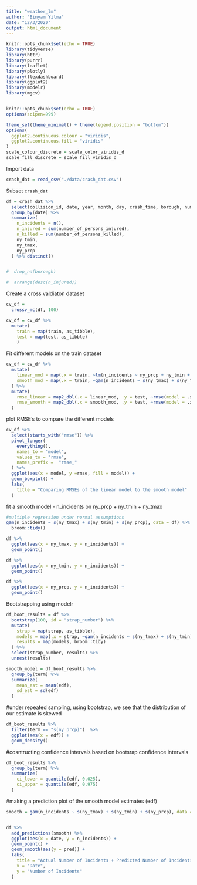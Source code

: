 ```yaml
---
title: "weather_lm"
author: "Binyam Yilma"
date: "12/3/2020"
output: html_document
---
```


```r
knitr::opts_chunk$set(echo = TRUE)
library(tidyverse)
library(httr)
library(purrr)
library(leaflet)
library(plotly)
library(flexdashboard)
library(ggplot2)
library(modelr)
library(mgcv)


knitr::opts_chunk$set(echo = TRUE)
options(scipen=999)

theme_set(theme_minimal() + theme(legend.position = "bottom"))
options(
  ggplot2.continuous.colour = "viridis",
  ggplot2.continuous.fill = "viridis"
)
scale_colour_discrete = scale_color_viridis_d
scale_fill_discrete = scale_fill_viridis_d


```

Import data
```r
crash_dat = read_csv("./data/crash_dat.csv")
```

Subset `crash_dat`

```r
df = crash_dat %>% 
  select(collision_id, date, year, month, day, crash_time, borough, number_of_persons_injured, number_of_persons_killed, vehicle_options, dow, ny_prcp, ny_tmax, ny_tmin) %>% 
  group_by(date) %>% 
  summarize(
    n_incidents = n(),
    n_injured = sum(number_of_persons_injured),
    n_killed = sum(number_of_persons_killed),
    ny_tmin,
    ny_tmax,
    ny_prcp
  ) %>% distinct() 


#  drop_na(borough) 

#  arrange(desc(n_injured))

```

Create a cross valdiaton dataset

```r
cv_df = 
  crossv_mc(df, 100)

cv_df = cv_df %>% 
  mutate(
    train = map(train, as_tibble),
    test = map(test, as_tibble) 
    ) 
```


Fit different models on the train dataset
```r
cv_df = cv_df %>% 
  mutate(
    linear_mod = map(.x = train, ~lm(n_incidents ~ ny_prcp + ny_tmin + ny_tmax, data = .x)),
    smooth_mod = map(.x = train, ~gam(n_incidents ~ s(ny_tmax) + s(ny_tmin) + s(ny_prcp), data = .x))
  ) %>% 
  mutate(
    rmse_linear = map2_dbl(.x = linear_mod, .y = test, ~rmse(model = .x, data =.y)),
    rmse_smooth = map2_dbl(.x = smooth_mod, .y = test, ~rmse(model = .x, data =.y))
  )

```


plot RMSE's to compare the different models

```r
cv_df %>% 
  select(starts_with("rmse")) %>% 
  pivot_longer(
    everything(),
    names_to = "model",
    values_to = "rmse",
    names_prefix =  "rmse_"
  ) %>% 
  ggplot(aes(x = model, y =rmse, fill = model)) + 
  geom_boxplot() + 
  labs(
    title = "Comparing RMSEs of the linear model to the smooth model"
  )
```


fit a smooth model - n_incidents on ny_prcp + ny_tmin + ny_tmax
```r
#multiple regression under normal assumptions
gam(n_incidents ~ s(ny_tmax) + s(ny_tmin) + s(ny_prcp), data = df) %>%
  broom::tidy() 

df %>% 
  ggplot(aes(x = ny_tmax, y = n_incidents)) + 
  geom_point()

df %>% 
  ggplot(aes(x = ny_tmin, y = n_incidents)) + 
  geom_point()

df %>% 
  ggplot(aes(x = ny_prcp, y = n_incidents)) + 
  geom_point()
```


Bootstrapping using modelr
```r
df_boot_results = df %>% 
  bootstrap(100, id = "strap_number") %>% 
  mutate(
    strap = map(strap, as_tibble), 
    models = map(.x = strap, ~gam(n_incidents ~ s(ny_tmax) + s(ny_tmin) + s(ny_prcp), data = .x)),
    results = map(models, broom::tidy)
  ) %>% 
  select(strap_number, results) %>% 
  unnest(results) 
```



```r
smooth_model = df_boot_results %>% 
  group_by(term) %>% 
  summarize(
    mean_est = mean(edf),
    sd_est = sd(edf)
  )

```

#under repeated sampling, using bootstrap, we see that the distribution of our estimate is skewed
```r
df_boot_results %>% 
  filter(term == "s(ny_prcp)")  %>% 
  ggplot(aes(x = edf)) + 
  geom_density()
```

#cosntructing confidence intervals based on bootsrap confidence intervals 

```r
df_boot_results %>% 
  group_by(term) %>% 
  summarize(
    ci_lower = quantile(edf, 0.025),
    ci_upper = quantile(edf, 0.975)
  )
```


#making a prediction plot of the smooth model estimates (edf)


```r
smooth = gam(n_incidents ~ s(ny_tmax) + s(ny_tmin) + s(ny_prcp), data = df) 


df %>% 
  add_predictions(smooth) %>% 
  ggplot(aes(x = date, y = n_incidents)) + 
  geom_point() + 
  geom_smooth(aes(y = pred)) + 
  labs(
    title = "Actual Number of Incidents + Predicted Number of Incidents",
    x = "Date",
    y = "Number of Incidents"
  )
  
```

